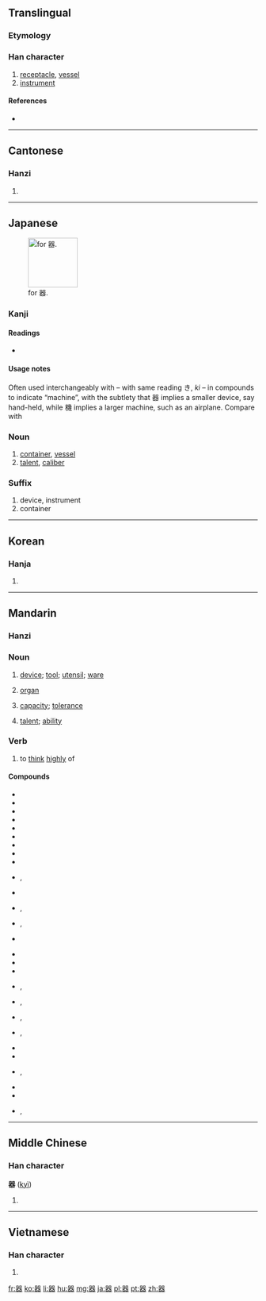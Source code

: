 {{also|噐}}
==Translingual==
{{ja-forms|[[器]]|[[器]]|[[器]]}}
{{stroke order|strokes=16}}

===Etymology===
{{rfe|lang=mul}}

===Han character===
{{Han char|rn=30|rad=口|as=13|sn=16|four=6666<sub>3</sub>|canj=口口戈大口 (RRIKR)|ids=⿱[[哭]][[吅]]}}

# [[receptacle]], [[vessel]]
# [[instrument]]

====References====
* {{Han ref|kx=0210.020|dkj=04349|dj=0432.260|hdz=10690.070|uh=5668|ud=22120|bh=BEB9|bd=48825}}

----

==Cantonese==

===Hanzi===
{{yue-hanzi|jyut=hei3|y=hei3}}

# {{defn|lang=yue|sort=口13}}

----

==Japanese==
[[File:RYAKUJI ki.png|thumb|right|100px|{{w|Ryakuji}} for 器.]]

===Kanji===
{{ja-kanji|grade=4|rs=口13}}

====Readings====
* {{ja-readings|on=[[き]] (ki)|kun=[[うつわ]] (utsuwa)}}

====Usage notes====
Often used interchangeably with {{term|機|||tr=[[き]], [[ki]]|lang=ja}} – with same reading き, ''ki'' – in compounds to indicate “machine”, with the subtlety that 器 implies a smaller device, say hand-held, while 機 implies a larger machine, such as an airplane. Compare {{term|食器||tableware|tr=[[しょっき]], [[shokki]]|lang=ja}} with {{term|飛行機||airplane|tr=[[ひこうき]], [[hikōki]]|lang=ja}}

===Noun===
{{ja-noun|うつわ}} 

# [[container]], [[vessel]]
# [[talent]], [[caliber]]

===Suffix===
{{ja-pos|き|suffix}}

# device, instrument
# container

----

==Korean==

===Hanja===
{{ko-hanja|hangeul=기|rv=gi|mr=ki}}

# {{defn|lang=ko|sort=口13}}

----

==Mandarin==
{{zh-hanzi-box|器}}

===Hanzi===
{{cmn-hanzi|pin=[[qì]] ([[qi4]])|wg=ch'i<sup>4</sup>}}

===Noun===
{{cmn-noun|ts|pin=qì|pint=qi4}}

# [[device]]; [[tool]]; [[utensil]]; [[ware]]
#: {{l|cmn|器具|tr=qìjù}}
# {{context|medicine|lang=cmn}} [[organ]]
#: {{l|cmn|器官|tr=qìguān}}
# [[capacity]]; [[tolerance]]
#: {{l|cmn|器量|tr=qìliàng}}
# [[talent]]; [[ability]]
#: {{l|cmn|大器晚成|tr=dàqìwǎnchéng}}

===Verb===
{{cmn-verb|ts|pin=qì|pint=qi4}}

# {{context|literary|lang=cmn}} to [[think]] [[highly]] of
#: {{l|cmn|器重|tr=qìzhòng}}

====Compounds====
{{der-top}}
* {{qualifier|headwords}}
* {{l|cmn|器材|tr=qìcái}}
* {{l|cmn|器官|tr=qìguān}}
* {{l|cmn|器件|tr=qìjiàn}}
* {{l|cmn|器具|tr=qìjù}}
* {{l|cmn|器量|tr=qìliàng}}
* {{l|cmn|器皿|tr=qìmǐn}}
* {{l|cmn|器物|tr=qìwǔ}}
* {{l|cmn|器械|tr=qìxiè}}
* {{l|cmn|器械體操|sc=Hani}}, {{l|cmn|器械体操|tr=qìxiè tǐcāo}}
* {{l|cmn|器宇|tr=qìyǔ}}
* {{l|cmn|器樂|sc=Hani}}, {{l|cmn|器乐|tr=qìyuè}}
* {{l|cmn|器質|sc=Hani}}, {{l|cmn|器质|tr=qìzhì}}
* {{l|cmn|器重|tr=qìzhòng}}
{{der-mid}}
* {{qualifier|tailwords}}
* {{l|cmn|瓷器|tr=cíqì}}
* {{l|cmn|磁器|tr=cíqì}}
* {{l|cmn|傳聲器|sc=Hani}}, {{l|cmn|传声器|tr=chuánshēngqì}}
* {{l|cmn|電器|sc=Hani}}, {{l|cmn|电器|tr=diànqì}}
* {{l|cmn|機器|sc=Hani}}, {{l|cmn|机器|tr=jīqì}}
* {{l|cmn|擴音器|sc=Hani}}, {{l|cmn|扩音器|tr=kuòyīnqì}}
* {{l|cmn|木器|tr=mùqì}}
* {{l|cmn|容器|tr=róngqì}}
* {{l|cmn|鐵器|sc=Hani}}, {{l|cmn|铁器|tr=tiěqì}}
* {{l|cmn|微音器|tr=wēiyīnqì}}
* {{l|cmn|武器|tr=wǔqì}}
* {{l|cmn|儀器|sc=Hani}}, {{l|cmn|仪器|tr=yíqì}}
{{der-bottom}}

----

==Middle Chinese==

===Han character===
'''器''' ([[kyì]])<!--asterisk indicates that this is a reconstructed pronunciation-->

# {{defn|lang=ltc|sort=口13}}

----

==Vietnamese==

===Han character===
{{vi-hantu|[[khí]]|rs=口13}}

# {{defn|lang=vi|sort=口13}}

[[fr:器]]
[[ko:器]]
[[li:器]]
[[hu:器]]
[[mg:器]]
[[ja:器]]
[[pl:器]]
[[pt:器]]
[[zh:器]]
